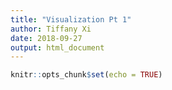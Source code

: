 ```yaml
---
title: "Visualization Pt 1"
author: Tiffany Xi
date: 2018-09-27
output: html_document
---
```


```r
knitr::opts_chunk$set(echo = TRUE)
```

